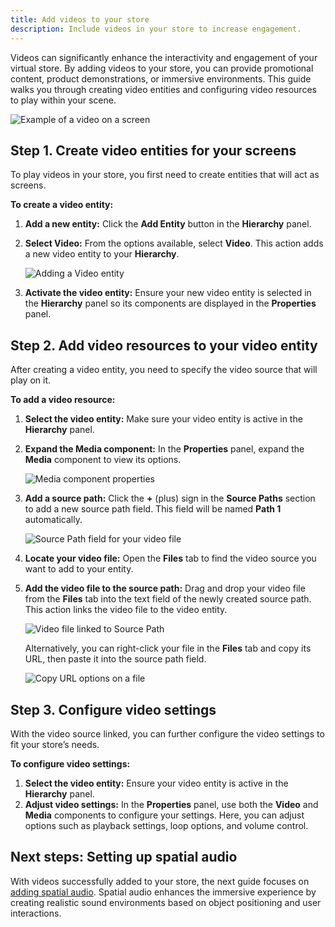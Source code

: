 ```yaml
---
title: Add videos to your store
description: Include videos in your store to increase engagement.
---
```



Videos can significantly enhance the interactivity and engagement of your virtual store. By adding videos to your store, you can provide promotional content, product demonstrations, or immersive environments. This guide walks you through creating video entities and configuring video resources to play within your scene.

![Example of a video on a screen](../../../../assets/images/tutorials-and-examples/build-an-ecommerce-store-with-shopify-integration/add-videos-to-your-store/video-screen-example.png)

## Step 1. Create video entities for your screens

To play videos in your store, you first need to create entities that will act as screens.

**To create a video entity:**

<Steps>

1. **Add a new entity:** Click the **Add Entity** button in the **Hierarchy** panel.
2. **Select Video:** From the options available, select **Video**. This action adds a new video entity to your **Hierarchy**.

    ![Adding a Video entity](../../../../assets/images/tutorials-and-examples/build-an-ecommerce-store-with-shopify-integration/add-videos-to-your-store/add-video-entity.png)

3. **Activate the video entity:** Ensure your new video entity is selected in the **Hierarchy** panel so its components are displayed in the **Properties** panel.

</Steps>

## Step 2. Add video resources to your video entity

After creating a video entity, you need to specify the video source that will play on it.

**To add a video resource:**

<Steps>

1. **Select the video entity:** Make sure your video entity is active in the **Hierarchy** panel.
2. **Expand the Media component:** In the **Properties** panel, expand the **Media** component to view its options.

    ![Media component properties](../../../../assets/images/tutorials-and-examples/build-an-ecommerce-store-with-shopify-integration/add-videos-to-your-store/media-component-properties.png)

3. **Add a source path:** Click the **+** (plus) sign in the **Source Paths** section to add a new source path field. This field will be named **Path 1** automatically.

    ![Source Path field for your video file](../../../../assets/images/tutorials-and-examples/build-an-ecommerce-store-with-shopify-integration/add-videos-to-your-store/video-source-path-field.png)

4. **Locate your video file:** Open the **Files** tab to find the video source you want to add to your entity.
5. **Add the video file to the source path:** Drag and drop your video file from the **Files** tab into the text field of the newly created source path. This action links the video file to the video entity.

    ![Video file linked to Source Path](../../../../assets/images/tutorials-and-examples/build-an-ecommerce-store-with-shopify-integration/add-videos-to-your-store/video-file-linked-source-path.png)

    Alternatively, you can right-click your file in the **Files** tab and copy its URL, then paste it into the source path field.

    ![Copy URL options on a file](../../../../assets/images/tutorials-and-examples/build-an-ecommerce-store-with-shopify-integration/add-videos-to-your-store/copy-url-options-file.png)

</Steps>

## Step 3. Configure video settings

With the video source linked, you can further configure the video settings to fit your store’s needs.

**To configure video settings:**

<Steps>

1. **Select the video entity:** Ensure your video entity is active in the **Hierarchy** panel.
2. **Adjust video settings:** In the **Properties** panel, use both the **Video** and **Media** components to configure your settings. Here, you can adjust options such as playback settings, loop options, and volume control.

</Steps>

## Next steps: Setting up spatial audio

With videos successfully added to your store, the next guide focuses on [adding spatial audio](/tutorials-and-examples/build-an-ecommerce-store/set-up-spatial-audio). Spatial audio enhances the immersive experience by creating realistic sound environments based on object positioning and user interactions.

